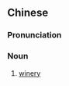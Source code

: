 ==Chinese==
{{zh-forms|s=酒庄}}

===Pronunciation===
{{zh-pron
|m=jiǔzhuāng
|c=zau2 zong1
|cat=n
}}

===Noun===
{{zh-noun}}

# [[winery]]